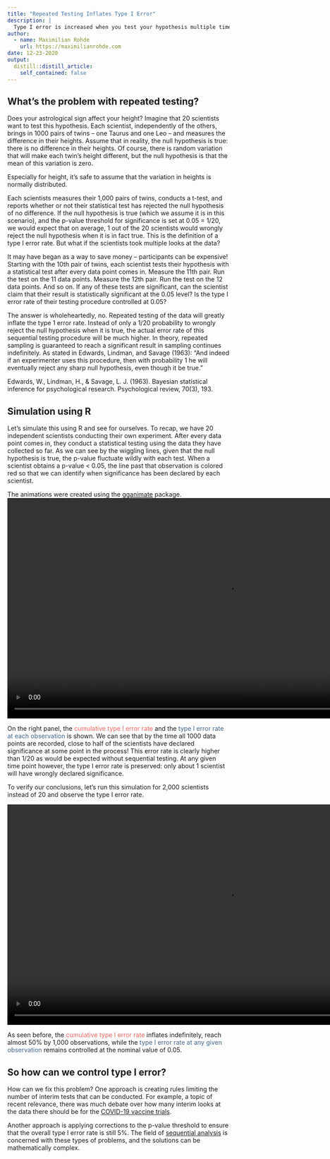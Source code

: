```yaml
---
title: "Repeated Testing Inflates Type I Error"
description: |
  Type I error is increased when you test your hypothesis multiple times during the data collection process. Simulations can provide a clear picture of this process.
author:
  - name: Maximilian Rohde
    url: https://maximilianrohde.com
date: 12-23-2020
output:
  distill::distill_article:
    self_contained: false
---
```


## What's the problem with repeated testing?
Does your astrological sign affect your height? Imagine that 20 scientists want to test this hypothesis. Each scientist, independently of the others, brings in 1000 pairs of twins -- one Taurus and one Leo -- and measures the difference in their heights. Assume that in reality, the null hypothesis is true: there is no difference in their heights. Of course, there is random variation that will make each twin's height different, but the null hypothesis is that the mean of this variation is zero.

<aside>
Especially for height, it's safe to assume that the variation in heights is normally distributed.
</aside>

Each scientists measures their 1,000 pairs of twins, conducts a t-test, and reports whether or not their statistical test has rejected the null hypothesis of no difference. If the null hypothesis is true (which we assume it is in this scenario), and the p-value threshold for significance is set at 0.05 = 1/20, we would expect that on average, 1 out of the 20 scientists would wrongly reject the null hypothesis when it is in fact true. This is the definition of a type I error rate. But what if the scientists took multiple looks at the data?

It may have began as a way to save money -- participants can be expensive! Starting with the 10th pair of twins, each scientist tests their hypothesis with a statistical test after every data point comes in. Measure the 11th pair. Run the test on the 11 data points. Measure the 12th pair. Run the test on the 12 data points. And so on. If any of these tests are significant, can the scientist claim that their result is statistically significant at the 0.05 level? Is the type I error rate of their testing procedure controlled at 0.05?

The answer is wholeheartedly, no. Repeated testing of the data will greatly inflate the type 1 error rate. Instead of only a 1/20 probability to wrongly reject the null hypothesis when it is true, the actual error rate of this sequential testing procedure will be much higher. In theory, repeated sampling is guaranteed to reach a significant result in sampling continues indefinitely. As stated in Edwards, Lindman, and Savage (1963): "And indeed if an experimenter uses this procedure, then with probability 1 he will eventually reject any sharp null hypothesis, even though it be true." 

<aside>
Edwards, W., Lindman, H., & Savage, L. J. (1963). Bayesian statistical inference for psychological research. Psychological review, 70(3), 193.
</aside>

## Simulation using R
Let's simulate this using R and see for ourselves. To recap, we have 20 independent scientists conducting their own experiment. After every data point comes in, they conduct a statistical testing using the data they have collected so far. As we can see by the wiggling lines, given that the null hypothesis is true, the p-value fluctuate wildly with each test. When a scientist obtains a p-value < 0.05, the line past that observation is colored red so that we can identify when significance has been declared by each scientist.

<aside>
The animations were created using the [gganimate](https://gganimate.com/articles/gganimate.html) package.
</aside>

<video src="pval_anim.mp4" height=500 controls></video>

On the right panel, the <span style="color:#ed6663">cumulative type I error rate</span> and the <span style="color:#43658b">type I error rate at each observation</span> is shown. We can see that by the time all 1000 data points are recorded, close to half of the scientists have declared significance at some point in the process! This error rate is clearly higher than 1/20 as would be expected without sequential testing. At any given time point however, the type I error rate is preserved: only about 1 scientist will have wrongly declared significance.

To verify our conclusions, let's run this simulation for 2,000 scientists instead of 20 and observe the type I error rate.

<video src="pval_2000.mp4" height=500 controls></video>

As seen before, the <span style="color:#ed6663">cumulative type I error rate</span> inflates indefinitely, reach almost 50% by 1,000 observations, while the <span style="color:#43658b">type I error rate at any given observation</span> remains controlled at the nominal value of 0.05.

## So how can we control type I error?
How can we fix this problem? One approach is creating rules limiting the number of interim tests that can be conducted. For example, a topic of recent relevance, there was much debate over how many interim looks at the data there should be for the [COVID-19 vaccine trials](https://www.fda.gov/media/137926/download).

Another approach is applying corrections to the p-value threshold to ensure that the overall type I error rate is still 5%. The field of [sequential analysis](https://en.wikipedia.org/wiki/Sequential_analysis) is concerned with these types of problems, and the solutions can be mathematically complex.







